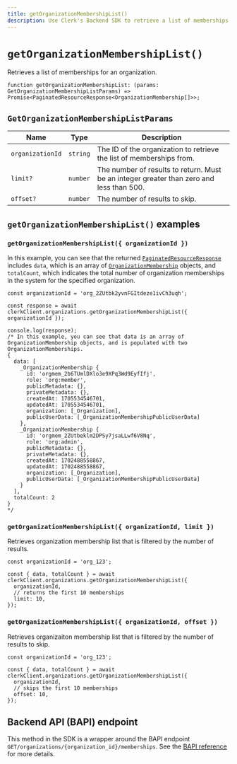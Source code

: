 ```yaml
---
title: getOrganizationMembershipList()
description: Use Clerk's Backend SDK to retrieve a list of memberships for an organization.
---
```


# `getOrganizationMembershipList()`

Retrieves a list of memberships for an organization.

```tsx
function getOrganizationMembershipList: (params: GetOrganizationMembershipListParams) => Promise<PaginatedResourceResponse<OrganizationMembership[]>>;
```

## `GetOrganizationMembershipListParams`

| Name | Type | Description |
| --- | --- | --- |
| `organizationId` | `string` | The ID of the organization to retrieve the list of memberships from. |
| `limit?` | `number` | The number of results to return. Must be an integer greater than zero and less than 500. |
| `offset?` | `number` | The number of results to skip. |

## `getOrganizationMembershipList()` examples

### `getOrganizationMembershipList({ organizationId })`

In this example, you can see that the returned [`PaginatedResourceResponse`](/docs/references/backend/types/paginated-resource-response) includes `data`, which is an array of [`OrganizationMembership`](/docs/references/javascript/organization-membership) objects, and `totalCount`, which indicates the total number of organization memberships in the system for the specified organization.

```tsx
const organizationId = 'org_2ZUtbk2yvnFGItdeze1ivCh3uqh';

const response = await clerkClient.organizations.getOrganizationMembershipList({ organizationId });

console.log(response);
/* In this example, you can see that data is an array of OrganizationMembership objects, and is populated with two OrganizationMemberships.
{
  data: [
    _OrganizationMembership {
      id: 'orgmem_2b6TUmlDXlo3e9XPq3Wd9EyfIfj',
      role: 'org:member',
      publicMetadata: {},
      privateMetadata: {},
      createdAt: 1705534546701,
      updatedAt: 1705534546701,
      organization: [_Organization],
      publicUserData: [_OrganizationMembershipPublicUserData]
    },
    _OrganizationMembership {
      id: 'orgmem_2ZUtbeklm2DPSy7jsaLLwf6V8Nq',
      role: 'org:admin',
      publicMetadata: {},
      privateMetadata: {},
      createdAt: 1702488558867,
      updatedAt: 1702488558867,
      organization: [_Organization],
      publicUserData: [_OrganizationMembershipPublicUserData]
    }
  ],
  totalCount: 2
}
*/
```

### `getOrganizationMembershipList({ organizationId, limit })`

Retrieves organization membership list that is filtered by the number of results.

```tsx
const organizationId = 'org_123';

const { data, totalCount } = await clerkClient.organizations.getOrganizationMembershipList({
  organizationId,
  // returns the first 10 memberships
  limit: 10,
});
```

### `getOrganizationMembershipList({ organizationId, offset })`

Retrieves organizaiton membership list that is filtered by the number of results to skip.

```tsx
const organizationId = 'org_123';

const { data, totalCount } = await clerkClient.organizations.getOrganizationMembershipList({
  organizationId,
  // skips the first 10 memberships
  offset: 10,
});
```

## Backend API (BAPI) endpoint

This method in the SDK is a wrapper around the BAPI endpoint `GET/organizations/{organization_id}/memberships`. See the [BAPI reference](https://clerk.com/docs/reference/backend-api/tag/Organization-Memberships#operation/ListOrganizationMemberships) for more details.
